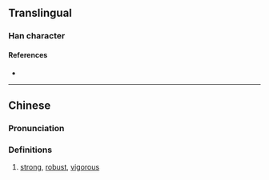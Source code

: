 {{character info/new}}
==Translingual==

===Han character===
{{Han char|rn=9|rad=人|as=11|sn=13|four=|canj=OJPU|ids=⿰亻密}}

====References====
* {{Han ref|kx=0114.130|hdz=10215.050|uh=347B|ud=13435}}

----

==Chinese==
{{zh-forms}}

===Pronunciation===
{{zh-pron
|m=mà
|c=maa6,mei5
|mc=y
|oc=
|ma=
|cat=a
}}

===Definitions===
{{zh-hanzi}}

# [[strong]], [[robust]], [[vigorous]]